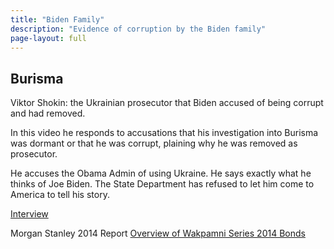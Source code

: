 ```yaml
---
title: "Biden Family"
description: "Evidence of corruption by the Biden family"
page-layout: full
---
```


## Burisma

Viktor Shokin: the Ukrainian prosecutor that Biden accused of being corrupt and had removed.

In this video he responds to accusations that his investigation into Burisma was dormant or that he was corrupt, plaining why he was removed as prosecutor.

He accuses the Obama Admin of using Ukraine. He says exactly what he thinks of Joe Biden. The State Department has refused to let him come to America to tell his story.

[Interview](https://twitter.com/mazemoore/status/1687253048995774464?s=20)

Morgan Stanley 2014 Report [Overview of Wakpamni Series 2014 Bonds](https://justthenews.com/sites/default/files/2023-09/MorganStanleyWBFile.pdf)